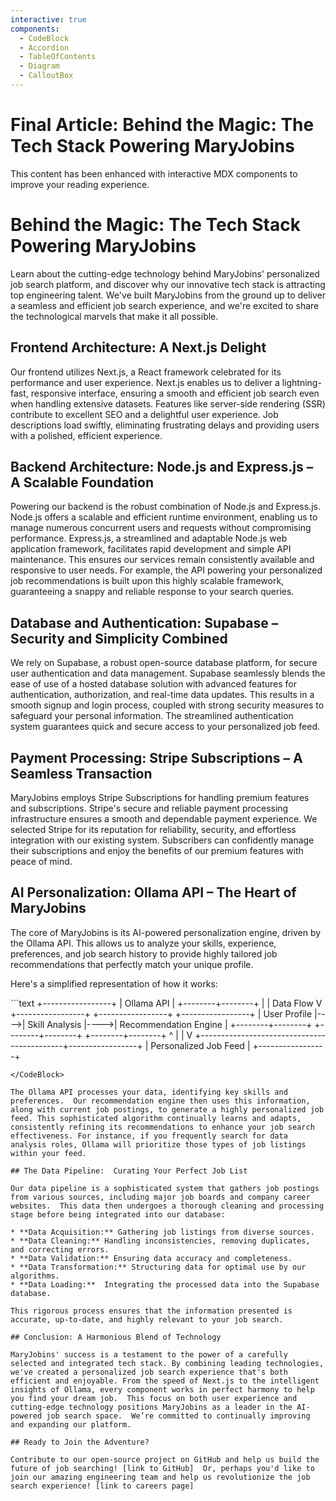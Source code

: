 ```yaml
---
interactive: true
components:
  - CodeBlock
  - Accordion
  - TableOfContents
  - Diagram
  - CalloutBox
---
```



# Final Article: Behind the Magic: The Tech Stack Powering MaryJobins

<TableOfContents />



<CalloutBox type="info" title="Interactive MDX Content">
This content has been enhanced with interactive MDX components to improve your reading experience.
</CalloutBox>

# Behind the Magic: The Tech Stack Powering MaryJobins

Learn about the cutting-edge technology behind MaryJobins' personalized job search platform, and discover why our innovative tech stack is attracting top engineering talent.  We've built MaryJobins from the ground up to deliver a seamless and efficient job search experience, and we're excited to share the technological marvels that make it all possible.

## Frontend Architecture: A Next.js Delight

Our frontend utilizes Next.js, a React framework celebrated for its performance and user experience.  Next.js enables us to deliver a lightning-fast, responsive interface, ensuring a smooth and efficient job search even when handling extensive datasets. Features like server-side rendering (SSR) contribute to excellent SEO and a delightful user experience. Job descriptions load swiftly, eliminating frustrating delays and providing users with a polished, efficient experience.

## Backend Architecture: Node.js and Express.js – A Scalable Foundation

Powering our backend is the robust combination of Node.js and Express.js. Node.js offers a scalable and efficient runtime environment, enabling us to manage numerous concurrent users and requests without compromising performance.  Express.js, a streamlined and adaptable Node.js web application framework, facilitates rapid development and simple API maintenance.  This ensures our services remain consistently available and responsive to user needs. For example, the API powering your personalized job recommendations is built upon this highly scalable framework, guaranteeing a snappy and reliable response to your search queries.

## Database and Authentication: Supabase – Security and Simplicity Combined

We rely on Supabase, a robust open-source database platform, for secure user authentication and data management. Supabase seamlessly blends the ease of use of a hosted database solution with advanced features for authentication, authorization, and real-time data updates.  This results in a smooth signup and login process, coupled with strong security measures to safeguard your personal information. The streamlined authentication system guarantees quick and secure access to your personalized job feed.


## Payment Processing: Stripe Subscriptions – A Seamless Transaction

MaryJobins employs Stripe Subscriptions for handling premium features and subscriptions. Stripe's secure and reliable payment processing infrastructure ensures a smooth and dependable payment experience.  We selected Stripe for its reputation for reliability, security, and effortless integration with our existing system. Subscribers can confidently manage their subscriptions and enjoy the benefits of our premium features with peace of mind.


## AI Personalization: Ollama API – The Heart of MaryJobins

The core of MaryJobins is its AI-powered personalization engine, driven by the Ollama API.  This allows us to analyze your skills, experience, preferences, and job search history to provide highly tailored job recommendations that perfectly match your unique profile.

Here's a simplified representation of how it works:

<CodeBlock language="text">
```text
                                     +-----------------+
                                     |   Ollama API    |
                                     +--------+--------+
                                             |
                                             |  Data Flow
                                             V
+-----------------+     +-----------------+     +-----------------+
|  User Profile   |---->|  Skill Analysis  |---->| Recommendation Engine |
+--------+--------+     +--------+--------+     +--------+--------+
              ^                                             |
              |                                             V
              +--------------------------------------------+-----------------+
                                                            | Personalized Job Feed |
                                                            +-----------------+

```
</CodeBlock>

The Ollama API processes your data, identifying key skills and preferences.  Our recommendation engine then uses this information, along with current job postings, to generate a highly personalized job feed. This sophisticated algorithm continually learns and adapts, consistently refining its recommendations to enhance your job search effectiveness. For instance, if you frequently search for data analysis roles, Ollama will prioritize those types of job listings within your feed.

## The Data Pipeline:  Curating Your Perfect Job List

Our data pipeline is a sophisticated system that gathers job postings from various sources, including major job boards and company career websites.  This data then undergoes a thorough cleaning and processing stage before being integrated into our database:

* **Data Acquisition:** Gathering job listings from diverse sources.
* **Data Cleaning:** Handling inconsistencies, removing duplicates, and correcting errors.
* **Data Validation:** Ensuring data accuracy and completeness.
* **Data Transformation:** Structuring data for optimal use by our algorithms.
* **Data Loading:**  Integrating the processed data into the Supabase database.

This rigorous process ensures that the information presented is accurate, up-to-date, and highly relevant to your job search.

## Conclusion: A Harmonious Blend of Technology

MaryJobins' success is a testament to the power of a carefully selected and integrated tech stack. By combining leading technologies, we've created a personalized job search experience that's both efficient and enjoyable. From the speed of Next.js to the intelligent insights of Ollama, every component works in perfect harmony to help you find your dream job.  This focus on both user experience and cutting-edge technology positions MaryJobins as a leader in the AI-powered job search space.  We’re committed to continually improving and expanding our platform.

## Ready to Join the Adventure?

Contribute to our open-source project on GitHub and help us build the future of job searching! [link to GitHub]  Or, perhaps you'd like to join our amazing engineering team and help us revolutionize the job search experience! [link to careers page]